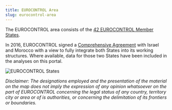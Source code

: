 ```yaml
---
title: EUROCONTROL Area
slug: eurocontrol-area
---
```


The EUROCONTROL area consists of the [42 EUROCONTROL Member States][ectl_ms].

In 2016, EUROCONTROL signed a [Comprehensive Agreement][ca] with Israel and Morocco with a view to fully integrate both States into its working structures. Where available, data for those two States have been included in the analyses  on this portal. 

<img src="/images/ectl_states_2025.jpg" class="img-fluid" alt="EUROCONTROL States">

<i>Disclaimer: The designations employed and the presentation of the material on the map does not imply the expression of any opinion whatsoever on the part of EUROCONTROL concerning the legal status of any country, territory city or area or of is authorities, or concerning the delimitation of its frontiers or boundaries.</i>

[ectl_ms]: https://www.eurocontrol.int/about-us#member-states "EUROCONTROL Member States"
[ca]: https://www.eurocontrol.int/about-us#member-states "Comprehensive Agreement States"